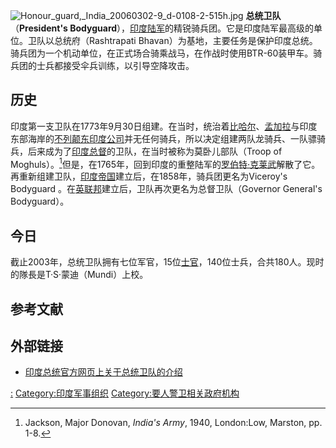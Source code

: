 {{Infobox military unit
|unit_name=總統衛隊<br>President's Body Guard
|abbreviation=PBG
|image=
|caption=
|dates= 1773 – 至今
|country=印度
|allegiance=印度
|branch= [[印度陸軍|印度陸軍]]
|type= [[Household_cavalry|Household cavalry]]
|role=Ceremonial during peace. Armoured reconnaissance & parachute pathfinders during war.
|size= Regiment (4 officers, 20 [[Junior_Commissioned_Officer|JCOs]] & 198 soldiers)<ref name="Nath2009">{{cite book|last=Nath|first=Ashok|title=Izzat: historical records and iconography of Indian cavalry regiments, 1750-2007|url=http://books.google.com/books?id=sGQeQwAACAAJ|year=2009|publisher=Centre for Armed Forces Historical Research, United Service Institution of India|isbn=978-81-902097-7-9|pages=542–543|access-date=2014-12-20|archive-date=2014-07-04|archive-url=https://web.archive.org/web/20140704042240/http://books.google.com/books?id=sGQeQwAACAAJ|dead-url=no}}</ref>
|command_structure=
|equipment=[[BTR-60|BTR-60]]
<!-- Commanders -->
|Past Commanders=
|ceremonial_chief=  [[印度总统|印度总统]]
|colonel_of_the_regiment= 
|notable_commanders=
<!-- Insignia -->
|identification_symbol=
|identification_symbol_2=
<!-- Culture and history -->
|nickname=
|patron=
|motto= भारत माता की जय ''Bharat Mata Ki Jai'' (Victory to Mother India)<ref name="Nath2009"/>
|colors=
|march= सारे जहान से अच्छा, हिन्दुस्तान हमारा ''Sare Jahan Se Achha, Hindustan Hamara''<ref name="Nath2009"/>
|mascot=
|battles=
|anniversaries=
|decorations=
|battle_honours=Refer to article text.
}}
[[File:Honour_guard,_India_20060302-9_d-0108-2-515h.jpg|thumb]]
'''总统卫队'''（'''President's Bodyguard'''），[[印度陆军|印度陆军]]的精锐骑兵团。它是印度陆军最高级的单位。卫队以总统府（Rashtrapati Bhavan）为基地，主要任务是保护印度总统。骑兵团为一个机动单位，在正式场合骑乘战马，在作战时使用BTR-60装甲车。骑兵团的士兵都接受伞兵训练，以引导空降攻击。

== 历史 ==
印度第一支卫队在1773年9月30日组建。在当时，统治着[[比哈尔|比哈尔]]、[[孟加拉|孟加拉]]与印度东部海岸的[[不列颠东印度公司|不列颠东印度公司]]并无任何骑兵，所以决定组建两队龙骑兵、一队骠骑兵，后来成为了[[印度总督|印度总督]]的卫队，在当时被称为莫卧儿部队（Troop of Moghuls）。<ref>Jackson, Major Donovan, ''India's Army'', 1940, London:Low, Marston, pp. 1-8.</ref>但是，在1765年，回到印度的重整陆军的[[罗伯特·克莱武|罗伯特·克莱武]]解散了它。再重新组建卫队，[[印度帝国|印度帝国]]建立后，在1858年，骑兵团更名为Viceroy's Bodyguard 。在[[英联邦|英联邦]]建立后，卫队再次更名为总督卫队（Governor General's Bodyguard）。

== 今日 ==
截止2003年，总统卫队拥有七位军官，15位[[士官|士官]]，140位士兵，合共180人。现时的隊長是T·S·蒙迪（Mundi）上校。

== 参考文献 ==
{{Reflist}}

== 外部链接 ==
* [http://presidentofindia.nic.in/presidentsbodyguards.html 印度总统官方网页上关于总统卫队的介绍] {{Wayback|url=http://presidentofindia.nic.in/presidentsbodyguards.html |date=20210129151903 }}

[[Category:印度总统|:]]
[[Category:印度军事组织|Category:印度军事组织]]
[[Category:要人警卫相关政府机构|Category:要人警卫相关政府机构]]